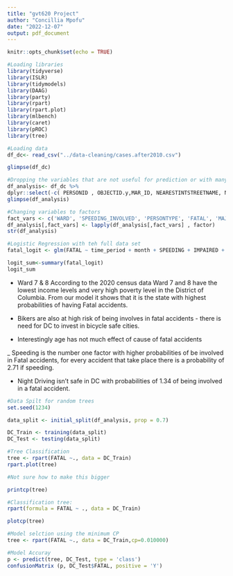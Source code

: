 ```yaml
---
title: "gvt620 Project"
author: "Concillia Mpofu"
date: "2022-12-07"
output: pdf_document
---
```


```r
knitr::opts_chunk$set(echo = TRUE)
```


```r
#Loading libraries
library(tidyverse)
library(ISLR)
library(tidymodels)
library(DAAG)
library(party)
library(rpart)
library(rpart.plot)
library(mlbench)
library(caret)
library(pROC)
library(tree)
```


```r
#Loading data
df_dc<- read_csv("../data-cleaning/cases.after2010.csv")

glimpse(df_dc)
```

```r
#Dropping the variables that are not useful for prediction or with many levels i.e Licence plate state, Vehicle type 
df_analysis<- df_dc %>%
dplyr::select(-c( PERSONID , OBJECTID.y,MAR_ID, NEARESTINTSTREETNAME, NEARESTINTROUTEID, YCOORD, XCOORD, LONGITUDE,LATITUDE, ADDRESS, FROMDATE, REPORTDATE, X, Y, CCN,  MEASURE,OBJECTID.x,OFFSET,VEHICLEID, date, time, year, CRIMEID, ROUTEID, INTAPPROACHDIRECTION, INVEHICLETYPE, LICENSEPLATESTATE  ))
glimpse(df_analysis)
```

```r
#Changing variables to factors
fact_vars <- c('WARD', 'SPEEDING_INVOLVED', 'PERSONTYPE', 'FATAL', 'MAJORINJURY', 'MINORINJURY', 'TICKETISSUED','SPEEDING','IMPAIRED', 'month', 'time_period')
df_analysis[,fact_vars] <- lapply(df_analysis[,fact_vars] , factor)
str(df_analysis)
```



```r
#Logistic Regression with teh full data set
fatal_logit <- glm(FATAL ~ time_period + month + SPEEDING + IMPAIRED + AGE+ TOTAL_VEHICLES + TOTAL_BICYCLES + TOTAL_PEDESTRIANS + MAR_SCORE + WARD + TOTAL_GOVERNMENT, data = df_analysis, family = "binomial")

logit_sum<-summary(fatal_logit)
logit_sum
```
- Ward 7 & 8 According to the 2020 census data Ward 7 and 8 have the lowest income levels and very high poverty level in the District of Columbia. From our model it shows that it is the state with highest probabilities of having Fatal accidents. 

- Bikers are also at high risk of being involves in fatal accidents - there is need for DC to invest in bicycle safe cities. 

- Interestingly age has not much effect of cause of fatal accidents

_ Speeding is the number one factor with higher probabilities of be involved in Fatal accidents, for every accident that take place there is a probability of 2.71 if speeding.

- Night Driving isn't safe in DC with probabilities of 1.34 of being involved in a fatal accident. 


```r
#Data Spilt for random trees 
set.seed(1234)

data_split <- initial_split(df_analysis, prop = 0.7)

DC_Train <- training(data_split)
DC_Test <- testing(data_split)

```

```r
#Tree Classification
tree <- rpart(FATAL ~., data = DC_Train)
rpart.plot(tree)

#Not sure how to make this bigger
```
```r
printcp(tree)

#Classification tree:
rpart(formula = FATAL ~ ., data = DC_Train)

plotcp(tree)

```

```r
#Model selction using the minimum CP 
tree <- rpart(FATAL ~., data = DC_Train,cp=0.010000)
```

```r
#Model Accuray 
p <- predict(tree, DC_Test, type = 'class')
confusionMatrix (p, DC_Test$FATAL, positive = 'Y')
```

